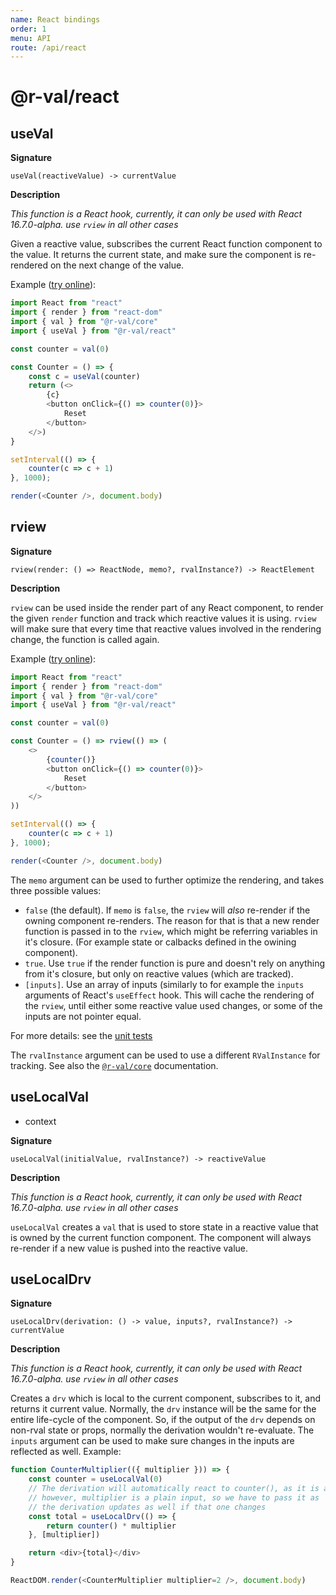 ```yaml
---
name: React bindings
order: 1
menu: API
route: /api/react
---
```


# @r-val/react

## useVal

**Signature**

`useVal(reactiveValue) -> currentValue`

**Description**

_This function is a React hook, currently, it can only be used with React 16.7.0-alpha. use `rview` in all other cases_

Given a reactive value, subscribes the current React function component to the value. 
It returns the current state, and make sure the component is re-rendered on the next change of the value.

Example ([try online](https://codesandbox.io/s/m297j6w38)):

```javascript
import React from "react"
import { render } from "react-dom"
import { val } from "@r-val/core"
import { useVal } from "@r-val/react"

const counter = val(0)

const Counter = () => {
    const c = useVal(counter)
    return (<>
        {c}
        <button onClick={() => counter(0)}>
            Reset
        </button>
    </>)
}

setInterval(() => {
    counter(c => c + 1)
}, 1000);

render(<Counter />, document.body)
```

## rview

**Signature**

`rview(render: () => ReactNode, memo?, rvalInstance?) -> ReactElement`

**Description**

`rview` can be used inside the render part of any React component, to render the given `render`  function
and track which reactive values it is using.
`rview` will make sure that every time that reactive values involved in the rendering change, the function is called again.

Example ([try online](https://codesandbox.io/s/m297j6w38)):

```javascript
import React from "react"
import { render } from "react-dom"
import { val } from "@r-val/core"
import { useVal } from "@r-val/react"

const counter = val(0)

const Counter = () => rview(() => (
    <>
        {counter()}
        <button onClick={() => counter(0)}>
            Reset
        </button>
    </>
))

setInterval(() => {
    counter(c => c + 1)
}, 1000);

render(<Counter />, document.body)
```

The `memo` argument can be used to further optimize the rendering, and takes three possible values:
* `false` (the default). If `memo` is `false`, the `rview` will _also_ re-render if the owning component re-renders. The reason for that is that a new render function is passed in to the `rview`, which might be referring variables in it's closure. (For example state or calbacks defined in the owining component).
* `true`. Use `true` if the render function is pure and doesn't rely on anything from it's closure, but only on reactive values (which are tracked). 
* `[inputs]`. Use an array of inputs (similarly to for example the `inputs` arguments of React's `useEffect` hook. This will cache the rendering of the `rview`, until either some reactive value used changes, or some of the inputs are not pointer equal.

For more details: see the [unit tests](https://github.com/mweststrate/rval/blob/2a861ebfbfcc359b130269d286b00183abae2ef1/pkgs/react/tests/rview.spec.tsx#L141-L319)

The `rvalInstance` argument can be used to use a different `RValInstance` for tracking. See also the [`@r-val/core`](#/api/core) documentation.

## useLocalVal
- context

**Signature**

`useLocalVal(initialValue, rvalInstance?) -> reactiveValue`

**Description**

_This function is a React hook, currently, it can only be used with React 16.7.0-alpha. use `rview` in all other cases_

`useLocalVal` creates a `val` that is used to store state in a reactive value that is owned by the current function component.
The component will always re-render if a new value is pushed into the reactive value. 


## useLocalDrv

**Signature**

`useLocalDrv(derivation: () -> value, inputs?, rvalInstance?) -> currentValue`

**Description**

_This function is a React hook, currently, it can only be used with React 16.7.0-alpha. use `rview` in all other cases_

Creates a `drv` which is local to the current component, subscribes to it, and returns it current value.
Normally, the `drv` instance will be the same for the entire life-cycle of the component. 
So, if the output of the `drv` depends on non-rval state or props, normally the derivation wouldn't re-evaluate.
The `inputs` argument can be used to make sure changes in the inputs are reflected as well. 
Example:

```javascript
function CounterMultiplier(({ multiplier })) => {
    const counter = useLocalVal(0)
    // The derivation will automatically react to counter(), as it is a reactive value,
    // however, multiplier is a plain input, so we have to pass it as 'input' to make sure
    // the derivation updates as well if that one changes
    const total = useLocalDrv(() => {
        return counter() * multiplier
    }, [multiplier])

    return <div>{total}</div>
}

ReactDOM.render(<CounterMultiplier multiplier=2 />, document.body)